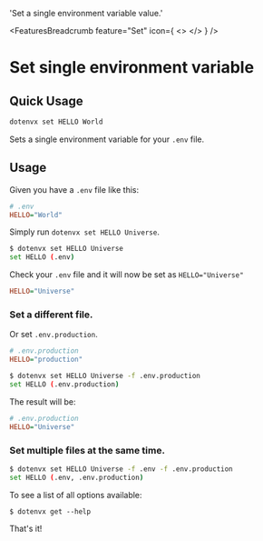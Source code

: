 
  'Set a single environment variable value.'

<FeaturesBreadcrumb feature="Set" icon={
  <>
    <Logo className="w-10 h-10" />
  </>
} />
# Set single environment variable
<GuideHeading lead={description} />

## Quick Usage

```bash
dotenvx set HELLO World
```

Sets a single environment variable for your `.env` file.

## Usage

Given you have a `.env` file like this:

```ini
# .env
HELLO="World"
```

Simply run `dotenvx set HELLO Universe`.

```bash
$ dotenvx set HELLO Universe
set HELLO (.env)
```

Check your `.env` file and it will now be set as `HELLO="Universe"`

```ini
HELLO="Universe"
```

### Set a different file.

Or set `.env.production`.

```ini
# .env.production
HELLO="production"
```

```bash
$ dotenvx set HELLO Universe -f .env.production
set HELLO (.env.production)
```

The result will be:

```ini
# .env.production
HELLO="Universe"
```

### Set multiple files at the same time.

```bash
$ dotenvx set HELLO Universe -f .env -f .env.production
set HELLO (.env, .env.production)
```

To see a list of all options available:

```
$ dotenvx get --help
```

That's it!
